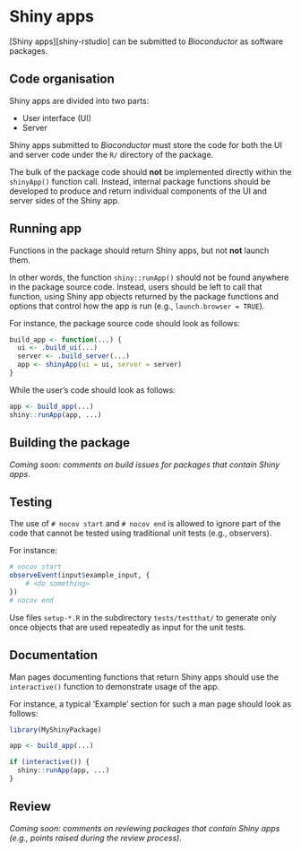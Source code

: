 # Shiny apps {#shiny}

[Shiny apps][shiny-rstudio] can be submitted to _Bioconductor_ as software packages.

## Code organisation

Shiny apps are divided into two parts:

- User interface (UI)
- Server

Shiny apps submitted to _Bioconductor_ must store the <i class="fab fa-r-project"></i> code for both the UI and server code under the `R/` directory of the package.

The bulk of the package code should **not** be implemented directly within the `shinyApp()` function call.
Instead, internal package functions should be developed to produce and return individual components of the UI and server sides of the Shiny app.

## Running app

Functions in the package should return Shiny apps, but not **not** launch them.

In other words, the function `shiny::runApp()` should not be found anywhere in the package source code.
Instead, users should be left to call that function, using Shiny app objects returned by the package functions and options that control how the app is run (e.g., `launch.browser = TRUE`).

For instance, the package source code should look as follows:

```r
build_app <- function(...) {
  ui <- .build_ui(...)
  server <- .build_server(...)
  app <- shinyApp(ui = ui, server = server)
}
```

While the user's code should look as follows:

```r
app <- build_app(...)
shiny::runApp(app, ...)
```

## Building the package

_Coming soon: comments on build issues for packages that contain Shiny apps._

## Testing

The use of `# nocov start` and `# nocov end` is allowed to ignore part of the code that cannot be tested using traditional unit tests (e.g., observers).

For instance:

```r
# nocov start
observeEvent(input$example_input, {
    # <do something>
})
# nocov end
```

Use files `setup-*.R` in the subdirectory `tests/testthat/` to generate only once objects that are used repeatedly as input for the unit tests.

## Documentation

Man pages documenting functions that return Shiny apps should use the `interactive()` function to demonstrate usage of the app.

For instance, a typical 'Example' section for such a man page should look as follows:

```r
library(MyShinyPackage)

app <- build_app(...)

if (interactive()) {
  shiny::runApp(app, ...)
}
```

## Review

_Coming soon: comments on reviewing packages that contain Shiny apps (e.g., points raised during the review process)._

